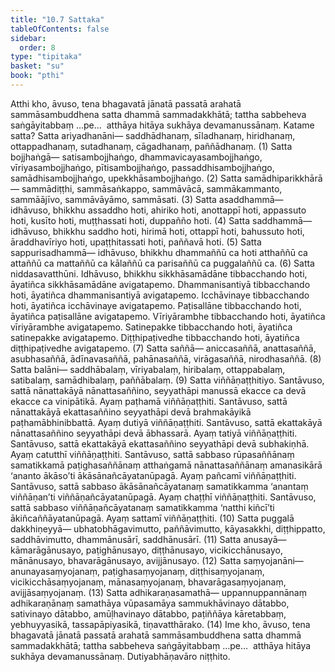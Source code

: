 ```yaml
---
title: "10.7 Sattaka"
tableOfContents: false
sidebar:
  order: 8
type: "tipitaka"
basket: "su"
book: "pthi"
---
```



<DynamicBreadcrumb />

<Division number="330" book="pthi">

<Paragraph number="1011" book="pthi">
Atthi kho, āvuso, tena bhagavatā jānatā passatā arahatā sammāsambuddhena satta dhammā sammadakkhātā; tattha sabbeheva saṅgāyitabbaṃ …pe…  atthāya hitāya sukhāya devamanussānaṃ. Katame satta?
</Paragraph>

<Paragraph number="1012" book="pthi">
Satta <Emphasis>ariyadhanāni—</Emphasis> saddhādhanaṃ, sīladhanaṃ, hiridhanaṃ, ottappadhanaṃ, sutadhanaṃ, cāgadhanaṃ, paññādhanaṃ. (1)
</Paragraph>

<Paragraph number="1013" book="pthi">
Satta <Emphasis>bojjhaṅgā—</Emphasis> satisambojjhaṅgo, dhammavicayasambojjhaṅgo, vīriyasambojjhaṅgo, pītisambojjhaṅgo, passaddhisambojjhaṅgo, samādhisambojjhaṅgo, upekkhāsambojjhaṅgo. (2)
</Paragraph>

<Paragraph number="1014" book="pthi">
Satta <Emphasis>samādhiparikkhārā—</Emphasis> sammādiṭṭhi, sammāsaṅkappo, sammāvācā, sammākammanto, sammāājīvo, sammāvāyāmo, sammāsati. (3)
</Paragraph>

<Paragraph number="1015" book="pthi">
Satta <Emphasis>asaddhammā—</Emphasis> idhāvuso, bhikkhu assaddho hoti, ahiriko hoti, anottappī hoti, appassuto hoti, kusīto hoti, muṭṭhassati hoti, duppañño hoti. (4)
</Paragraph>

<Paragraph number="1016" book="pthi">
Satta <Emphasis>saddhammā—</Emphasis> idhāvuso, bhikkhu saddho hoti, hirimā hoti, ottappī hoti, bahussuto hoti, āraddhavīriyo hoti, upaṭṭhitassati hoti, paññavā hoti. (5)
</Paragraph>

<Paragraph number="1017" book="pthi">
Satta <Emphasis>sappurisadhammā—</Emphasis> idhāvuso, bhikkhu dhammaññū ca hoti atthaññū ca attaññū ca mattaññū ca kālaññū ca parisaññū ca puggalaññū ca. (6)
</Paragraph>

</Division>
<Division number="331" book="pthi">

<Paragraph number="1018" book="pthi">
Satta <Emphasis>niddasavatthūni.</Emphasis> Idhāvuso, bhikkhu sikkhāsamādāne tibbacchando hoti, āyatiñca sikkhāsamādāne avigatapemo. Dhammanisantiyā tibbacchando hoti, āyatiñca dhammanisantiyā avigatapemo. Icchāvinaye tibbacchando hoti, āyatiñca icchāvinaye avigatapemo. Paṭisallāne tibbacchando hoti, āyatiñca paṭisallāne avigatapemo. Vīriyārambhe tibbacchando hoti, āyatiñca vīriyārambhe avigatapemo. Satinepakke tibbacchando hoti, āyatiñca satinepakke avigatapemo. Diṭṭhipaṭivedhe tibbacchando hoti, āyatiñca diṭṭhipaṭivedhe avigatapemo. (7)
</Paragraph>

<Paragraph number="1019" book="pthi">
<Emphasis>Satta saññā—</Emphasis> aniccasaññā, anattasaññā, asubhasaññā, ādīnavasaññā, pahānasaññā, virāgasaññā, nirodhasaññā. (8)
</Paragraph>

<Paragraph number="1020" book="pthi">
<Emphasis>Satta balāni—</Emphasis> saddhābalaṃ, vīriyabalaṃ, hiribalaṃ, ottappabalaṃ, satibalaṃ, samādhibalaṃ, paññābalaṃ. (9)
</Paragraph>

</Division>
<Division number="332" book="pthi">

<Paragraph number="1021" book="pthi">
Satta <Emphasis>viññāṇaṭṭhitiyo.</Emphasis> Santāvuso, sattā nānattakāyā nānattasaññino, seyyathāpi manussā ekacce ca devā ekacce ca vinipātikā. Ayaṃ paṭhamā viññāṇaṭṭhiti.
</Paragraph>

<Paragraph number="1022" book="pthi">
Santāvuso, sattā nānattakāyā ekattasaññino seyyathāpi devā brahmakāyikā paṭhamābhinibbattā. Ayaṃ dutiyā viññāṇaṭṭhiti.
</Paragraph>

<Paragraph number="1023" book="pthi">
Santāvuso, sattā ekattakāyā nānattasaññino seyyathāpi devā ābhassarā. Ayaṃ tatiyā viññāṇaṭṭhiti.
</Paragraph>

<Paragraph number="1024" book="pthi">
Santāvuso, sattā ekattakāyā ekattasaññino seyyathāpi devā subhakiṇhā. Ayaṃ catutthī viññāṇaṭṭhiti.
</Paragraph>

<Paragraph number="1025" book="pthi">
Santāvuso, sattā sabbaso rūpasaññānaṃ samatikkamā paṭighasaññānaṃ atthaṅgamā nānattasaññānaṃ amanasikārā ‘ananto ākāso’ti ākāsānañcāyatanūpagā. Ayaṃ pañcamī viññāṇaṭṭhiti.
</Paragraph>

<Paragraph number="1026" book="pthi">
Santāvuso, sattā sabbaso ākāsānañcāyatanaṃ samatikkamma ‘anantaṃ viññāṇan’ti viññāṇañcāyatanūpagā. Ayaṃ chaṭṭhī viññāṇaṭṭhiti.
</Paragraph>

<Paragraph number="1027" book="pthi">
Santāvuso, sattā sabbaso viññāṇañcāyatanaṃ samatikkamma ‘natthi kiñcī’ti ākiñcaññāyatanūpagā. Ayaṃ sattamī viññāṇaṭṭhiti. (10)
</Paragraph>

<Paragraph number="1028" book="pthi">
Satta <Emphasis>puggalā dakkhiṇeyyā—</Emphasis> ubhatobhāgavimutto, paññāvimutto, kāyasakkhi, diṭṭhippatto, saddhāvimutto, dhammānusārī, saddhānusārī. (11)
</Paragraph>

<Paragraph number="1029" book="pthi">
Satta <Emphasis>anusayā—</Emphasis> kāmarāgānusayo, paṭighānusayo, diṭṭhānusayo, vicikicchānusayo, mānānusayo, bhavarāgānusayo, avijjānusayo. (12)
</Paragraph>

<Paragraph number="1030" book="pthi">
Satta <Emphasis>saṃyojanāni—</Emphasis> anunayasaṃyojanaṃ, paṭighasaṃyojanaṃ, diṭṭhisaṃyojanaṃ, vicikicchāsaṃyojanaṃ, mānasaṃyojanaṃ, bhavarāgasaṃyojanaṃ, avijjāsaṃyojanaṃ. (13)
</Paragraph>

<Paragraph number="1031" book="pthi">
Satta <Emphasis>adhikaraṇasamathā—</Emphasis> uppannuppannānaṃ adhikaraṇānaṃ samathāya vūpasamāya sammukhāvinayo dātabbo, sativinayo dātabbo, amūḷhavinayo dātabbo, paṭiññāya kāretabbaṃ, yebhuyyasikā, tassapāpiyasikā, tiṇavatthārako. (14)
</Paragraph>

<Paragraph number="1032" book="pthi">
Ime kho, āvuso, tena bhagavatā jānatā passatā arahatā sammāsambuddhena satta dhammā sammadakkhātā; tattha sabbeheva saṅgāyitabbaṃ …pe…  atthāya hitāya sukhāya devamanussānaṃ.

</Paragraph>
</Division>

<Paragraph number="1033" type="center" book="pthi">
Dutiyabhāṇavāro niṭṭhito.
</Paragraph>